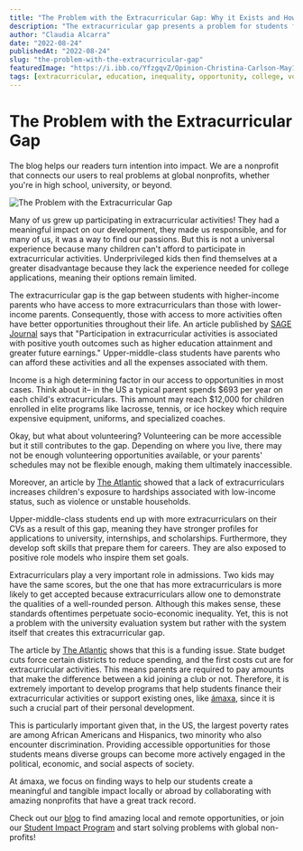 ```yaml
---
title: "The Problem with the Extracurricular Gap: Why it Exists and How You Can Help"
description: "The extracurricular gap presents a problem for students from diverse or disadvantaged backgrounds. This article explores the issue and discusses some of the consequences of the phenomenon."
author: "Claudia Alcarra"
date: "2022-08-24"
publishedAt: "2022-08-24"
slug: "the-problem-with-the-extracurricular-gap"
featuredImage: "https://i.ibb.co/YfzgqvZ/Opinion-Christina-Carlson-May16.png"
tags: [extracurricular, education, inequality, opportunity, college, volunteering]
---
```



# The Problem with the Extracurricular Gap

The <AmaxaCTA /> blog helps our readers turn intention into impact. We are a nonprofit that connects our users to real problems at global nonprofits, whether you're in high school, university, or beyond.

<AuthorCard name="Claudia Alcarra" date="2022-08-24" avatar="/assets/img/photos/claudia_blog.png" />

![The Problem with the Extracurricular Gap](https://i.ibb.co/YfzgqvZ/Opinion-Christina-Carlson-May16.png)

Many of us grew up participating in extracurricular activities! They had a meaningful impact on our development, they made us responsible, and for many of us, it was a way to find our passions. But this is not a universal experience because many children can't afford to participate in extracurricular activities. Underprivileged kids then find themselves at a greater disadvantage because they lack the experience needed for college applications, meaning their options remain limited.

The extracurricular gap is the gap between students with higher-income parents who have access to more extracurriculars than those with lower-income parents. Consequently, those with access to more activities often have better opportunities throughout their life. An article published by [SAGE Journal](https://journals.sagepub.com/doi/full/10.1177/0002716214548398?journalCode=annarevealed) says that "Participation in extracurricular activities is associated with positive youth outcomes such as higher education attainment and greater future earnings." Upper-middle-class students have parents who can afford these activities and all the expenses associated with them.

Income is a high determining factor in our access to opportunities in most cases. Think about it– in the US a typical parent spends $693 per year on each child's extracurriculars. This amount may reach $12,000 for children enrolled in elite programs like lacrosse, tennis, or ice hockey which require expensive equipment, uniforms, and specialized coaches.

Okay, but what about volunteering? Volunteering can be more accessible but it still contributes to the gap. Depending on where you live, there may not be enough volunteering opportunities available, or your parents' schedules may not be flexible enough, making them ultimately inaccessible.

Moreover, an article by [The Atlantic](https://www.theatlantic.com/education/archive/2015/01/the-activity-gap/384961/) showed that a lack of extracurriculars increases children's exposure to hardships associated with low-income status, such as violence or unstable households.

Upper-middle-class students end up with more extracurriculars on their CVs as a result of this gap, meaning they have stronger profiles for applications to university, internships, and scholarships. Furthermore, they develop soft skills that prepare them for careers. They are also exposed to positive role models who inspire them set goals.

Extracurriculars play a very important role in admissions. Two kids may have the same scores, but the one that has more extracurriculars is more likely to get accepted because extracurriculars allow one to demonstrate the qualities of a well-rounded person. Although this makes sense, these standards oftentimes perpetuate socio-economic inequality. Yet, this is not a problem with the university evaluation system but rather with the system itself that creates this extracurricular gap.

The article by [The Atlantic](https://www.theatlantic.com/education/archive/2015/01/the-activity-gap/384961/) shows that this is a funding issue. State budget cuts force certain districts to reduce spending, and the first costs cut are for extracurricular activities. This means parents are required to pay amounts that make the difference between a kid joining a club or not. Therefore, it is extremely important to develop programs that help students finance their extracurricular activities or support existing ones, like [ámaxa](https://www.amaxaimpact.org/), since it is such a crucial part of their personal development.

This is particularly important given that, in the US, the largest poverty rates are among African Americans and Hispanics, two minority who also encounter discrimination. Providing accessible opportunities for those students means diverse groups can become more actively engaged in the political, economic, and social aspects of society.

At ámaxa, we focus on finding ways to help our students create a meaningful and tangible impact locally or abroad by collaborating with amazing nonprofits that have a great track record.

Check out our [blog](https://www.amaxaimpact.org/blog.html) to find amazing local and remote opportunities, or join our [Student Impact Program](https://www.amaxaimpact.org/start-solving.html) and start solving problems with global non-profits!

<SocialShare /> 